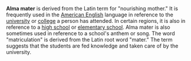 '''Alma mater''' is derived from the Latin term for "nourishing mother."  It is frequently used in the [[American English]] language in reference to the [[university]] or [[college]] a person has attended.  In certain regions, it is also in reference to a [[high school]] or [[elementary school]].  Alma mater is also sometimes used in reference to a school's anthem or song.  The word "matriculation" is derived from the Latin root word "mater."  The term suggests that the students are fed knowledge and taken care of by the university.